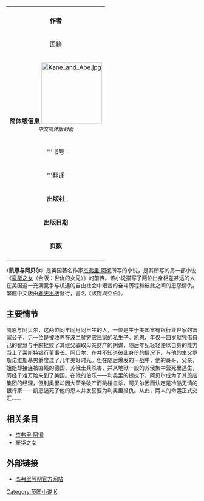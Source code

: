 {{Unreferenced|time=2020-10-20T11:34:21+00:00}}
{| class="infobox"   align="right" width="200px"
|+ align="center"|
|-
| align="center" colspan=2|
|-
|'''作者'''||'''[[杰弗里·阿彻|杰弗里·阿彻]]'''
|-
|国籍||[[英国|英国]]
|-
| bgcolor="#efefef" align="center" colspan=2|
'''简体版信息'''
[[File:Kane_and_Abe.jpg|160px]]<br />
<small>''中文简体版封面''</small>
|-
|'''书号|| ISBN 10151896
|-
|'''翻译|| 苏泽祥、范辰华
|-
|'''出版社'''|| 百花文艺出版社
|-
|'''出版日期'''|| 1986年 
|-
|'''页数'''|| 576
|-
|}

《'''凯恩与阿贝尔'''》是英国著名作家[[杰弗里·阿彻|杰弗里·阿彻]]所写的小说，是其所写的另一部小说《[[豪华之女|豪华之女]]（台版：世仇的女兒）》的前传。该小说描写了两位出身相差甚远的人在美国这一充满竞争与机遇的自由社会中艰苦的奋斗历程和彼此之间的恩怨情仇。繁體中文版由[[春天出版|春天出版]]發行，書名《該隱與亞伯》。

==主要情节==
<!--
来源：http://liangkaiyuan.spaces.live.com/blog/cns!E56C68E369F8DE22!1236.entry
版权声明：http://liangkaiyuan.spaces.live.com/blog/cns!E56C68E369F8DE22!1435.entry
-->

凯恩与阿贝尔，这两位同年同月同日生的人，一位是生于美国富有银行业世家的富家公子，另一位是被收养在波兰贫穷农民家的私生子。凯恩、年仅十四岁就凭借自己的智慧与手腕挫败了其继父骗取母亲财产的阴谋，随后年纪轻轻便以自身的能力当上了莱斯特银行董事长。阿贝尔、在并不知道彼此身份的情况下，与他的生父罗斯诺维斯基男爵度过了几年美好时光。但在随后爆发的一战中，他的哥哥，父亲，姐姐却接连被凶残的德国、苏俄士兵杀害，并从地狱一般的苏俄集中营死里逃生，历经千难万险来到了美国。在他的伯乐——利奥里的提拔下，阿贝尔成为了其旅店集团的经理，但利奥里却因大萧条破产而跳楼自杀，阿贝尔因而认定是冷酷无情的银行家——凯恩逼死了他的恩人并发誓要为利奥里报仇。从此，两人的命运正式交汇……


==相关条目==
*[[杰弗里·阿彻|杰弗里·阿彻]]
*[[豪华之女|豪华之女]]

==外部链接==
*[http://www.jeffreyarcher.co.uk 杰弗里阿彻官方网站]{{Wayback|url=http://www.jeffreyarcher.co.uk/ |date=20090613202240 }}

[[Category:英国小说|Category:英国小说]]
[[Category:英格蘭小說|K]]